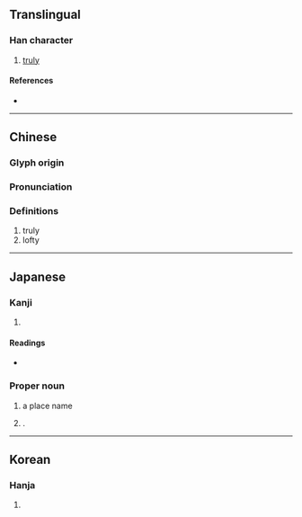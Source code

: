 {{character info}}
==Translingual==

===Han character===
{{Han char|rn=32|rad=土|as=10|sn=13|four=40127|canj=GYRB|ids=⿰土高}}

# [[truly]]

====References====
* {{Han ref|kx=0236.010|dkj=05341|dj=0473.150|hdz=10473.150|uh=5859|ud=22617|bh=DCEC|bd=56556}}

----

==Chinese==
{{zh-forms}}

===Glyph origin===
{{Han etym}}

===Pronunciation===
{{zh-pron
|m=què
|c=kok3
|mc=y
|oc=y
|cat=
}}

===Definitions===
{{zh-hanzi}}

# truly
#lofty

----

==Japanese==

===Kanji===
{{ja-kanji|grade=|rs=土10}}

# {{rfdef|ja|sort=土10}}

====Readings====
* {{ja-readings
|goon=かく
|kanon=かく
|on=こう
|kun=かた-い, はなわ
}}

===Proper noun===
{{ja-pos|はなわ|proper}}

# a place name
# {{surname|ja|sort=はなわ}}.

----

==Korean==

===Hanja===
{{ko-hanja|hangeul=고|rv=go|mr=ko}}

# {{rfdef|ko|sort=土10}}